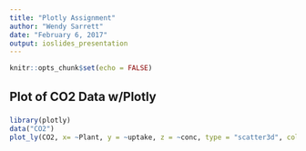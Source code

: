 ```yaml
---
title: "Plotly Assignment"
author: "Wendy Sarrett"
date: "February 6, 2017"
output: ioslides_presentation
---
```


```r
knitr::opts_chunk$set(echo = FALSE)
```

## Plot of CO2 Data w/Plotly
<H3 id=date></H2>

<script>
var today = new Date();
document.getElementById('date').innerHTML = today
</script>

```r
library(plotly)
data("CO2")
plot_ly(CO2, x= ~Plant, y = ~uptake, z = ~conc, type = "scatter3d", color = ~Treatment)

```

